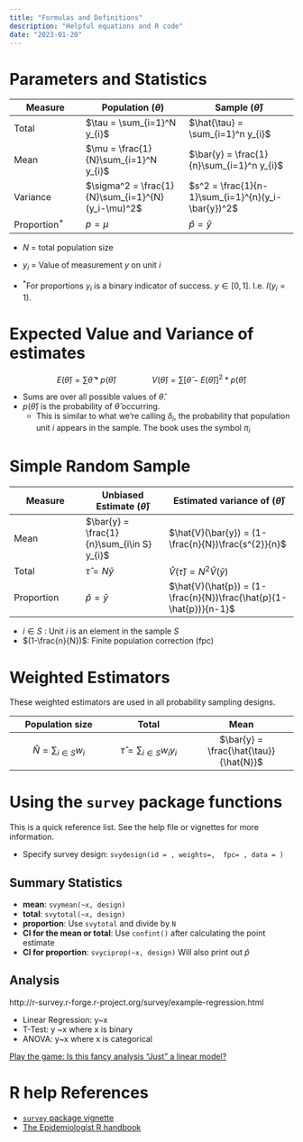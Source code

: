 ```yaml
---
title: "Formulas and Definitions"
description: "Helpful equations and R code"
date: "2023-01-20"
---
```


# Parameters and Statistics

| Measure        | Population $(\theta)$                             | Sample $(\hat{\theta})$                            |
|------------------|--------------------------|---------------------------|
| Total          | $\tau = \sum_{i=1}^N y_{i}$                       | $\hat{\tau} = \sum_{i=1}^n y_{i}$                  |
| Mean           | $\mu = \frac{1}{N}\sum_{i=1}^N y_{i}$             | $\bar{y} = \frac{1}{n}\sum_{i=1}^n y_{i}$          |
| Variance       | $\sigma^2 = \frac{1}{N}\sum_{i=1}^{N}(y_i-\mu)^2$ | $s^2 = \frac{1}{n-1}\sum_{i=1}^{n}(y_i-\bar{y})^2$ |
| Proportion$^*$ | $p = \mu$                                         | $\hat{p} = \bar{y}$                                |

-   $N$ = total population size

-   $y_{i}$ = Value of measurement $y$ on unit $i$

-   $^*$For proportions $y_{i}$ is a binary indicator of success. $y \in {[0,1]}$. I.e. $I(y_{i}=1)$.

# Expected Value and Variance of estimates

$$E(\hat{\theta}) = \sum\hat{\theta}*p(\hat{\theta}) \qquad \qquad V(\hat{\theta}) = \sum [\hat{\theta} - E(\hat{\theta})]^2*p(\hat{\theta})$$

-   Sums are over all possible values of $\hat{\theta}$.
-   $p(\hat{\theta})$ is the probability of $\hat{\theta}$ occurring.
    -   This is similar to what we're calling $\delta_{i}$, the probability that population unit $i$ appears in the sample. The book uses the symbol $\pi_{i}$

# Simple Random Sample

| Measure    | Unbiased Estimate $(\hat{\theta})$         | Estimated variance of $(\hat{\theta})$                             |
|------------------|---------------------|---------------------------------|
| Mean       | $\bar{y} = \frac{1}{n}\sum_{i\in S} y_{i}$ | $\hat{V}(\bar{y}) = (1-\frac{n}{N})\frac{s^{2}}{n}$                |
| Total      | $\hat{\tau} = N\bar{y}$                    | $\hat{V}(\hat{\tau}) = N^{2}\hat{V}(\bar{y})$                      |
| Proportion | $\hat{p} = \bar{y}$                        | $\hat{V}(\hat{p}) = (1-\frac{n}{N})\frac{\hat{p}(1-\hat{p})}{n-1}$ |

-   $i \in S$ : Unit $i$ is an element in the sample $S$
-   $(1-\frac{n}{N})$: Finite population correction (fpc)

# Weighted Estimators

These weighted estimators are used in all probability sampling designs.

|         Population size         |                  Total                  |                  Mean                  |
|:-----------------------:|:-------------------:|:-------------------------:|
| $\hat{N} = \sum_{i \in S}w_{i}$ | $\hat{\tau} = \sum_{i \in S}w_{i}y_{i}$ | $\bar{y} = \frac{\hat{\tau}}{\hat{N}}$ |


# Using the `survey` package functions

This is a quick reference list. See the help file or vignettes for more information. 

* Specify survey design:  `svydesign(id = , weights=,  fpc= , data = )`

## Summary Statistics

* **mean**: `svymean(~x, design)`
* **total**: `svytotal(~x, design)`
* **proportion**: Use `svytotal` and divide by `N`
* **CI for the mean or total**: Use `confint()` after calculating the point estimate
* **CI for proportion**: `svyciprop(~x, design)` Will also print out $\hat{p}$



## Analysis


http://r-survey.r-forge.r-project.org/survey/example-regression.html

* Linear Regression: y~x
* T-Test: y ~x where x is binary
* ANOVA: y~x where x is categorical

[Play the game: Is this fancy analysis "Just" a linear model?](https://twitter.com/WomenInStat/status/1286420597505892352) 


# R help References

-   [`survey` package vignette](http://r-survey.r-forge.r-project.org/survey/)
-   [The Epidemiologist R handbook](https://epirhandbook.com/en/survey-analysis.html)

